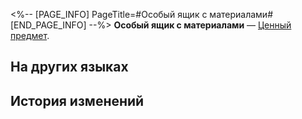 <%-- [PAGE_INFO]
PageTitle=#Особый ящик с материалами#
[END_PAGE_INFO] --%>
{{Предмет Инфобокс
|id          = 300042
|Изображение = Предмет Особый ящик с материалами.png
|Тип         = Ценный предмет
|Инвентарь   = Ценные предметы
|Редкость    = 4
|Эффект      = 
|Описание    = Подарок Звёздному экспрессу от Герты. После использования можно выбрать один из следующих материалов:<br />· Всеразрушающий клинок<br />· Стрела охотника за звёздами<br />· Ключ к мудрости<br />· Страж янтаря<br />· Обсидиан одержимости<br />· Симфония созвездий<br />· Цветок вечности
}}
{{Описание|Материалы предоставлены экспрессу согласно Договору о взаимопомощи.<br /><br />''«Раз помощь взаимная, то и благодарности не нужны».''}}
'''Особый ящик с материалами''' — [[Ценный предмет]].

==На других языках==
{{На других языках
|en   = Supplies Material Box (Specialized)
|zhs  = 后勤材料箱&nbsp;•&nbsp;专业型
|zht  = 後勤素材箱•專業型
|ja   = 後方支援素材箱・専門型
|ko   = 보급 재료상자•전문형
|es   = Caja de suministros (especializada)
|fr   = Boîte de matériaux (spécialisée)
|ru   = Особый ящик с материалами
|th   = กล่องวัสดุโลจิสติกส์ (แบบพิเศษ)
|vi   = Rương Nguyên Liệu Hậu Cần - Loại Chuyên Nghiệp
|de   = Versorgungsmaterialkiste: Spezialisiert
|id   = Supplies Material Box (Specialized)
|pt   = Caixa de Material de Suprimentos (Especializado)
}}

==История изменений==
{{История изменений|3.5}}